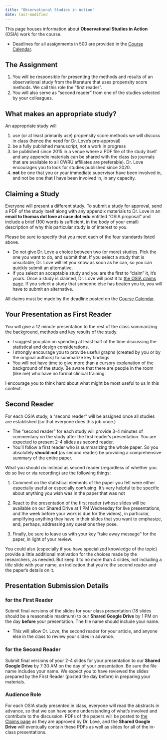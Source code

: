```yaml
---
title: "Observational Studies in Action"
date: last-modified
---
```


This page houses information about **Observational Studies in Action** (OSIA) work for the course.

- Deadlines for all assignments in 500 are provided in the [Course Calendar](calendar.qmd).

## The Assignment

1. You will be responsible for presenting the methods and results of an observational study from the literature that uses propensity score methods. We call this role the "first reader".
2. You will also serve as "second reader" from one of the studies selected by your colleagues. 

## What makes an appropriate study?

An appropriate study will 

1. use (or at least primarily use) propensity score methods we will discuss in class (hence the need for Dr. Love's pre-approval)
2. be a fully published manuscript, not a work in progress
3. be published since 2015 in a venue where a PDF file of the study itself and any appendix materials can be shared with the class (so journals that are available to all CWRU affiliates are preferable). Dr. Love encourages you to look for studies published since 2020.
4. **not** be one that you or your immediate supervisor have been involved in, and not be one that I have been involved in, in any capacity.

## Claiming a Study

Everyone will present a different study. To submit a study for approval, send a PDF of the study itself along with any appendix materials to Dr. Love in an **email to thomas dot love at case dot edu** entitled "OSIA proposal" and include a brief (100 words is sufficient, in the body of your email) description of why this particular study is of interest to you. 

Please be sure to specify that you meet each of the four standards listed above.

- Do not give Dr. Love a choice between two (or more) studies. Pick the one you want to do, and submit that. If you select a study that is unsuitable, Dr. Love will let you know as soon as he can, so you can quickly submit an alternative.
- If you select an acceptable study and you are the first to "claim" it, it's yours. Once a study is claimed, Dr. Love will post it to [the OSIA claims page](https://github.com/THOMASELOVE/500-classes-2025/tree/main/osia). If you select a study that someone else has beaten you to, you will have to submit an alternative.

All claims must be made by the deadline posted on the [Course Calendar](calendar.qmd).

## Your Presentation as First Reader

You will give a 12 minute presentation to the rest of the class summarizing the background, methods and key results of the study. 

- I suggest you plan on spending at least half of the time discussing the statistical and design considerations. 
- I strongly encourage you to provide useful graphs (created by you or by the original authors) to summarize key findings.
- You will not have time to give more than a cursory explanation of the background of the study. Be aware that there are people in the room (like me) who have no formal clinical training.

I encourage you to think hard about what might be most useful to us in this context. 

## Second Reader

For each OSIA study, a "second reader" will be assigned once all studies are established (so that everyone does this job once.) 

- The "second reader" for each study will provide 3-4 minutes of commentary on the study after the first reader's presentation. You are expected to present 2-4 slides as second reader. 
- You'll follow a first reader who is summarizing the whole paper. So you absolutely **should not** (as second reader) be providing a comprehensive summary of the entire paper.

What you should do instead as second reader (regardless of whether you do so live or via recording) are the following things:

1. Comment on the statistical elements of the paper you felt were either especially useful or especially confusing. It's very helpful to be specific about anything you wish was in the paper that was not

2. React to the presentation of the first reader (whose slides will be available on our Shared Drive at 1 PM Wednesday for live presentations, and the week before your work is due for the videos), in particular, amplifying anything they have in their slides that you want to emphasize, and, perhaps, addressing any questions they pose.

3. Finally, be sure to leave us with your key "take away message" for the paper, in light of your review.

You could also (especially if you have specialized knowledge of the topic) provide a little additional motivation for the choices made by the researchers, as needed. But keep it to no more than 4 slides, not including a title slide with your name, an indication that you're the second reader and the paper's details on it.

## Presentation Submission Details

### for the First Reader

Submit final versions of the slides for your class presentation (18 slides should be a reasonable maximum) to our **Shared Google Drive** by 1 PM on the day **before** your presentation. The file name should include your name.

- This will allow Dr. Love, the second reader for your article, and anyone else in the class to review your slides in advance.

### for the Second Reader

Submit final versions of your 2-4 slides for your presentation to our **Shared Google Drive** by 7:30 AM on the day of your presentation. Be sure the file name includes your name. We expect you to have reviewed the slides prepared by the First Reader (posted the day before) in preparing your materials.

### Audience Role

For each OSIA study presented in class, everyone will read the abstracts in advance, so that we can have some understanding of what's involved and contribute to the discussion. PDFs of the papers will be posted to [the Claims page](https://github.com/THOMASELOVE/500-classes-2025/tree/main/osia) as they are approved by Dr. Love, and the **Shared Google Drive** will eventually contain these PDFs as well as slides for all of the in-class presentations.



